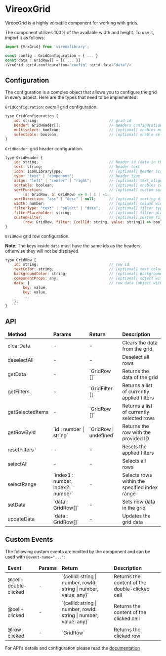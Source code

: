 
<Meta title="VrxGrid/About" />

# VireoxGrid

VireoxGrid is a highly versatile component for working with grids.

The component utilizes 100% of the available width and height. To use it, import it as follows:
```js
import {VrxGrid} from 'vireoxlibrary';

const config : GridConfiguration = { ... }
const data : GridRow[] = [{ ... }]
<VrxGrid :grid-configuration="config" :grid-data="data"/>
```
## Configuration
The configuration is a complex object that allows you to configure the grid in every aspect.
Here are the types that need to be implemented:

```GridConfiguration```: overall grid configuration.

```js
type GridConfiguration {
    id: string;                                // grid id
    header: GridHeader[];                      // headers configuration
    multiselect: boolean;                      // [optional] enables multiselection
    selectable: boolean;                       // [optional] enable selection
}
```

```GridHeader```: grid header configuration.

```js
type GridHeader {
    id: string;                                // header id (data in the column should have the same id)
    text: string;                              // header text
    icon: IconLibraryType;                     // [optional] header icon
    type: "text" | "component";                // header type
    align: "left" | "center" | "right";        // [optional] text alignment
    sortable: boolean;                         // [optional] enables column sorting
    sortFunction:                              // [optional] custom sorting function
        (a: GridRow, b: GridRow) => 0 | 1 | -1;
    sortDirection: "asc" | "desc" | null;      // [optional] sorting direction
    width: number;                             // [optional] column width in pixels
    filterType: "text" | "select" | "date";    // [optional] filter type
    filterPlaceholder: string;                 // [optional] filter placeholder text
    customFilter:                              // [optional] custom filtering function
        (row: GridRow, filter: {cellId: string, value: string}) => boolean;
}
```

```GridRow```: grid row configuration.

**Note**: The keys inside ```data``` must have the same ids as the headers, otherwise they will not be displayed.

```js
type GridRow {
    id: string;                                // row id
    textColor: string;                         // [optional] text color
    backgroundColor: string;                   // [optional] background color
    componentProps: any;                       // [optional] object with component props
    data: {                                    // row data (object with key-value pairs)
        key: value,
        key: value,
        ...
    };
}
```

## API
<table style={{width: '100%'}}>
    <thead>
        <tr>
            <td>
                <b>Method</b>
            </td>
            <td>
                <b>Params</b>
            </td>
            <td>
                <b>Return</b>
            </td>
            <td>
                <b>Description</b>
            </td>
        </tr>
    </thead>
    <tbody>
        <tr>
            <td>clearData</td>
            <td>-</td>
            <td>-</td>
            <td>Clears the data from the grid</td>
        </tr>
        <tr>
            <td>deselectAll</td>
            <td>-</td>
            <td>-</td>
            <td>Deselect all rows</td>
        </tr>
        <tr>
            <td>getData</td>
            <td>-</td>
            <td>`GridRow []`</td>
            <td>Returns the data of the grid</td>
        </tr>
        <tr>
            <td>getFilters</td>
            <td>-</td>
            <td>`GridFilter []`</td>
            <td>Returns a list of currently applied filters</td>
        </tr>
        <tr>
            <td>getSelectedItems</td>
            <td>-</td>
            <td>`GridRow []`</td>
            <td>Returns a list of currently selected rows</td>
        </tr>
        <tr>
            <td>getRowById</td>
            <td>`id : number | string`</td>
            <td>`GridRow | undefined`</td>
            <td>Returns the row with the provided ID</td>
        </tr>
        <tr>
            <td>resetFilters</td>
            <td>-</td>
            <td>-</td>
            <td>Resets the applied filters</td>
        </tr>
        <tr>
            <td>selectAll</td>
            <td>-</td>
            <td>-</td>
            <td>Selects all rows</td>
        </tr>
        <tr>
            <td>selectRange</td>
            <td>`index1 : number, index2: number`</td>
            <td>-</td>
            <td>Selects rows within the specified index range</td>
        </tr>
        <tr>
            <td>setData</td>
            <td>`data : GridRow[]`</td>
            <td>-</td>
            <td>Sets new data in the grid</td>
        </tr>
        <tr>
            <td>updateData</td>
            <td>`data : GridRow[]`</td>
            <td>-</td>
            <td>Updates the grid data</td>
        </tr>
    </tbody>
</table>

## Custom Events
The following custom events are emitted by the component and can be used with ```@event-name="..."```:
<table style={{width: '100%'}}>
    <thead>
    <tr>
        <td>
            <b>Event</b>
        </td>
        <td>
            <b>Params</b>
        </td>
        <td>
            <b>Return</b>
        </td>
        <td>
            <b>Description</b>
        </td>
    </tr>
    </thead>
    <tbody>
    <tr>
        <td>@cell-double-clicked</td>
        <td>-</td>
        <td>`{cellId: string | number, rowId: string | number, value: any}`</td>
        <td>Returns the content of the double-clicked cell</td>
    </tr>
    <tr>
        <td>@cell-clicked</td>
        <td>-</td>
        <td>`{cellId: string | number, rowId: string | number, value: any}`</td>
        <td>Returns the content of the clicked cell</td>
    </tr>
    <tr>
        <td>@row-clicked</td>
        <td>-</td>
        <td>`GridRow`</td>
        <td>Returns the clicked row</td>
    </tr>
    </tbody>
</table>

For API's details and configuration please read the [documentation](./?path=/docs/vrxgrid--docs)
